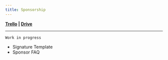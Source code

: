 ```yaml
---
title: Sponsorship
---
```



**[Trello](https://trello.com/b/wjeqTKXL) | [Drive](https://drive.google.com/drive/folders/1SYddo8SkkfcaGpDaP8gIudnCeGZDibeV?usp=sharing)**

---
`Work in progress`

- <Link href={SIGNATURES}>Signature Template</Link>
- <Link href={SPONSORSHIP_FAQS}>Sponsor FAQ</Link>